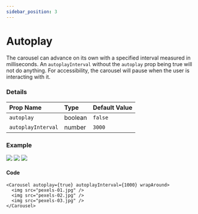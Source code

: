 ```yaml
---
sidebar_position: 3
---
```




# Autoplay

The carousel can advance on its own with a specified interval measured in milliseconds. An `autoplayInterval` without the `autoplay` prop being true will not do anything.
For accessibility, the carousel will pause when the user is interacting with it.

### Details

| Prop Name          | Type    | Default Value |
| :----------------- | :------ | :------------ |
| `autoplay`         | boolean | `false`       |
| `autoplayInterval` | number  | `3000`        |

### Example

<Carousel autoplay={true} autoplayInterval={1000} wrapAround>
  <Image src="/img/pexels-01.jpg" />
  <Image src="/img/pexels-02.jpg" />
  <Image src="/img/pexels-03.jpg" />
</Carousel>

#### Code

```tsx
<Carousel autoplay={true} autoplayInterval={1000} wrapAround>
  <img src="pexels-01.jpg" />
  <img src="pexels-02.jpg" />
  <img src="pexels-03.jpg" />
</Carousel>
```
